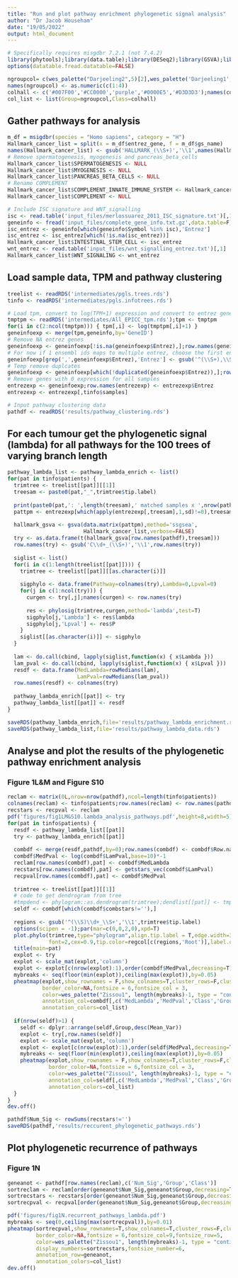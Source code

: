 ```yaml
---
title: "Run and plot pathway enrichment phylogenetic signal analysis"
author: "Dr Jacob Househam"
date: "19/05/2022"
output: html_document
---
```


```r
# Specifically requires misgdbr 7.2.1 (not 7.4.2)
library(phytools);library(data.table);library(DESeq2);library(GSVA);library(msigdbr);library(matrixStats);library(org.Hs.eg.db);library(wesanderson);library(pheatmap);library(phangorn)
options(datatable.fread.datatable=FALSE)
```

```r
ngroupcol= c(wes_palette("Darjeeling2",5)[2],wes_palette('Darjeeling1',5)[2],wes_palette('FantasticFox1',5)[c(5,2)])
names(ngroupcol) <- as.numeric(c(1:4))
colhall <- c('#007F00','#CC0000','purple','#0000E5','#D3D3D3');names(colhall) <- c('Immune','Oncogenic','Cellular Stress','Stromal','Other')
col_list <- list(Group=ngroupcol,Class=colhall)
```

## Gather pathways for analysis
```r
m_df = msigdbr(species = "Homo sapiens", category = "H")
Hallmark_cancer_list = split(x = m_df$entrez_gene, f = m_df$gs_name)
names(Hallmark_cancer_list) <- gsub('HALLMARK_(\\S+)','\\1',names(Hallmark_cancer_list))
# Remove spermatogenesis, myogenesis and pancreas_beta_cells
Hallmark_cancer_list$SPERMATOGENESIS <- NULL
Hallmark_cancer_list$MYOGENESIS <- NULL
Hallmark_cancer_list$PANCREAS_BETA_CELLS <- NULL
# Rename COMPLEMENT
Hallmark_cancer_list$COMPLEMENT_INNATE_IMMUNE_SYSTEM <- Hallmark_cancer_list$COMPLEMENT
Hallmark_cancer_list$COMPLEMENT <- NULL

# Include ISC signature and WNT_signalling
isc <- read.table('input_files/merlossuarez_2011_ISC_signature.txt')[,1]
geneinfo <- fread('input_files/complete_gene_info.txt.gz',data.table=F)
isc_entrez <- geneinfo[which(geneinfo$Symbol %in% isc),'Entrez']
isc_entrez <- isc_entrez[which(!is.na(isc_entrez))]
Hallmark_cancer_list$INTESTINAL_STEM_CELL <- isc_entrez
wnt_entrez <- read.table('input_files/wnt_signalling_entrez.txt')[,1]
Hallmark_cancer_list$WNT_SIGNALING <- wnt_entrez
```

## Load sample data, TPM and pathway clustering
```r
treelist <- readRDS('intermediates/pgls.trees.rds')
tinfo <- readRDS('intermediates/pgls.infotrees.rds')

# Load tpm, convert to log(TPM+1) expression and convert to entrez gene ids
tmptpm <- readRDS('intermediates/All_EPICC_tpm.rds');tpm <- tmptpm
for(i in c(2:ncol(tmptpm))) { tpm[,i] <- log(tmptpm[,i]+1) }
geneinfoexp <- merge(tpm,geneinfo,by='GeneID')
# Remove NA entrez genes
geneinfoexp <- geneinfoexp[!is.na(geneinfoexp$Entrez),];row.names(geneinfoexp) <- c(1:nrow(geneinfoexp))
# For now if 1 ensembl ids maps to multiple entrez, choose the first entrez
geneinfoexp[grep(',',geneinfoexp$Entrez),'Entrez'] <- gsub('^(\\S+),\\S+','\\1',geneinfoexp[grep(',',geneinfoexp$Entrez),'Entrez'])
# Temp remove duplcates
geneinfoexp <- geneinfoexp[which(!duplicated(geneinfoexp$Entrez)),];row.names(geneinfoexp) <- c(1:nrow(geneinfoexp))
# Remove genes with 0 expression for all samples
entrezexp <- geneinfoexp;row.names(entrezexp) <- entrezexp$Entrez
entrezexp <- entrezexp[,tinfo$samples]

# Input pathway clustering data
pathdf <- readRDS('results/pathway_clustering.rds')

```

## For each tumour get the phylogenetic signal (lambda) for all pathways for the 100 trees of varying branch length
```r
pathway_lambda_list <- pathway_lambda_enrich <- list()
for(pat in tinfo$patients) {
  trimtree <- treelist[[pat]][[1]]
  treesam <- paste0(pat,"_",trimtree$tip.label)
  
  print(paste0(pat,': ',length(treesam),' matched samples x ',nrow(pathdf),' pathways'))
  pattpm <- entrezexp[which(apply(entrezexp[,treesam],1,sd)!=0),treesam]
  
  hallmark_gsva <- gsva(data.matrix(pattpm),method='ssgsea',
                        Hallmark_cancer_list,verbose=FALSE)
  try <- as.data.frame(t(hallmark_gsva[row.names(pathdf),treesam]))
  row.names(try) <- gsub('C\\d+_(\\S+)','\\1',row.names(try))
  
  siglist <- list()
  for(i in c(1:length(treelist[[pat]]))) {
    trimtree <- treelist[[pat]][[as.character(i)]]
    
    sigphylo <- data.frame(Pathway=colnames(try),Lambda=0,Lpval=0)
    for(j in c(1:ncol(try))) {
      curgen <- try[,j];names(curgen) <- row.names(try)
      
      res <- phylosig(trimtree,curgen,method='lambda',test=T)
      sigphylo[j,'Lambda'] <- res$lambda
      sigphylo[j,'Lpval'] <- res$P
    }
    siglist[[as.character(i)]] <- sigphylo
  }
  
  lam <- do.call(cbind, lapply(siglist,function(x) { x$Lambda }))
  lam_pval <- do.call(cbind, lapply(siglist,function(x) { x$Lpval }))
  resdf <- data.frame(MedLambda=rowMedians(lam),
                      LamPval=rowMedians(lam_pval))
  row.names(resdf) <- colnames(try)
  
  pathway_lambda_enrich[[pat]] <- try
  pathway_lambda_list[[pat]] <- resdf
}

saveRDS(pathway_lambda_enrich,file='results/pathway_lambda_enrichment.rds')
saveRDS(pathway_lambda_list,file='results/pathway_lambda_data.rds')
```

## Analyse and plot the results of the phylogenetic pathway enrichment analysis
### Figure 1L&M and Figure S10
```r
reclam <- matrix(0L,nrow=nrow(pathdf),ncol=length(tinfo$patients))
colnames(reclam) <- tinfo$patients;row.names(reclam) <- row.names(pathdf)
recstars <- recpval <- reclam
pdf('figures/fig1LM&S10.lambda_analysis_pathways.pdf',height=8,width=5)
for(pat in tinfo$patients) {
  resdf <- pathway_lambda_list[[pat]]
  try <- pathway_lambda_enrich[[pat]]
  
  combdf <- merge(resdf,pathdf,by=0);row.names(combdf) <- combdf$Row.names
  combdf$MedPval <- log(combdf$LamPval,base=10)*-1
  reclam[row.names(combdf),pat] <- combdf$MedLambda
  recstars[row.names(combdf),pat] <- getstars_vec(combdf$LamPval)
  recpval[row.names(combdf),pat] <- combdf$MedPval
  
  trimtree <- treelist[[pat]][[1]]
  # code to get dendrogram from tree
  #tmpdend <- phylogram::as.dendrogram(trimtree);dendlist[[pat]] <- tmpdend
  seldf <- combdf[which(combdf$combstars!=''),]
  
  regions <- gsub('^(\\S)\\d+_\\S+','\\1',trimtree$tip.label)
  options(scipen = -1);par(mar=c(0,0,2,0),xpd=T)
  plot.phylo(trimtree,type="phylogram",align.tip.label = T,edge.width=3,
             font=2,cex=0.9,tip.color=regcol[c(regions,'Root')],label.offset=20)
  title(main=pat)
  explot <- try
  explot <- scale_mat(explot,'column')
  explot <- explot[c(nrow(explot):1),order(combdf$MedPval,decreasing=T)]
  mybreaks <- seq(floor(min(explot)),ceiling(max(explot)),by=0.05)
  pheatmap(explot,show_rownames = F,show_colnames=T,cluster_rows=F,cluster_cols=F,treeheight_col=0,
           border_color=NA,fontsize = 6,fontsize_col = 3,
           color=wes_palette("Zissou1", length(mybreaks)-1, type = "continuous"),breaks=mybreaks,
           annotation_col=combdf[,c('MedLambda','MedPval','Class','Group')],
           annotation_colors=col_list)
  
  if(nrow(seldf)>1) {
    seldf <- dplyr::arrange(seldf,Group,desc(Mean_Var))
    explot <- try[,row.names(seldf)]
    explot <- scale_mat(explot,'column')
    explot <- explot[c(nrow(explot):1),order(seldf$MedPval,decreasing=T)]
    mybreaks <- seq(floor(min(explot)),ceiling(max(explot)),by=0.05)
    pheatmap(explot,show_rownames = F,show_colnames=T,cluster_rows=F,cluster_cols=F,treeheight_col=0,
             border_color=NA,fontsize = 6,fontsize_col = 3,
             color=wes_palette("Zissou1", length(mybreaks)-1, type = "continuous"),breaks=mybreaks,
             annotation_col=seldf[,c('MedLambda','MedPval','Class','Group')],
             annotation_colors=col_list)
  }
}
dev.off()

pathdf$Num_Sig <- rowSums(recstars!='')
saveRDS(pathdf,'results/reccurent_phylogenetic_pathways.rds')
```

## Plot phylogenetic recurrence of pathways
### Figure 1N
```r
geneanot <- pathdf[row.names(reclam),c('Num_Sig','Group','Class')]
sortreclam <- reclam[order(geneanot$Num_Sig,geneanot$Group,decreasing=T),]
sortrecstars <- recstars[order(geneanot$Num_Sig,geneanot$Group,decreasing=T),]
sortrecpval <- recpval[order(geneanot$Num_Sig,geneanot$Group,decreasing=T),]

pdf('figures/fig1N.recurrent_pathways_lambda.pdf')
mybreaks <- seq(0,ceiling(max(sortrecpval)),by=0.01)
pheatmap(sortrecpval,show_rownames=T,show_colnames=T,cluster_rows=F,cluster_cols=T,
         border_color=NA,fontsize = 6,fontsize_col=9,fontsize_row=5,
         color=wes_palette("Zissou1", length(mybreaks)-1, type = "continuous"),breaks=mybreaks,
         display_numbers=sortrecstars,fontsize_number=6,
         annotation_row=geneanot,
         annotation_colors=col_list)
dev.off()
```


